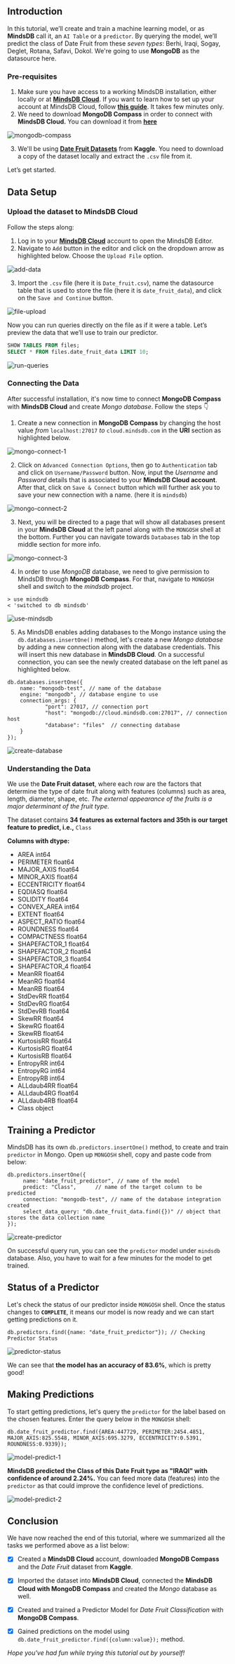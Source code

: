 ## Introduction
In this tutorial, we’ll create and train a machine learning model, or as **MindsDB** call it, an `AI Table` or a `predictor`. By querying the model, we’ll predict the class of Date Fruit from these *seven types*: Berhi, Iraqi, Sogay, Deglet, Rotana, Safavi, Dokol. We're going to use **MongoDB** as the datasource here.

### Pre-requisites
1. Make sure you have access to a working MindsDB installation, either locally or at **[MindsDB Cloud](https://cloud.mindsdb.com/)**. If you want to learn how to set up your account at MindsDB Cloud, follow **[this guide](https://docs.mindsdb.com/setup/cloud)**. It takes few minutes only.
2. We need to download **MongoDB Compass** in order to connect with **MindsDB Cloud.** You can download it from **[here](https://www.mongodb.com/try/download/compass)**

![mongodb-compass](images/date-fruit-classification/data-setup.png)

3. We'll be using **[Date Fruit Datasets](https://www.kaggle.com/datasets/muratkokludataset/date-fruit-datasets)** from **Kaggle**. You need to download a copy of the dataset locally and extract the `.csv` file from it.

Let’s get started.


## Data Setup

### Upload the dataset to MindsDB Cloud
Follow the steps along:
1. Log in to your **[MindsDB Cloud](https://cloud.mindsdb.com/login)** account to open the MindsDB Editor.
2. Navigate to `Add` button in the editor and click on the dropdown arrow as highlighted below. Choose the `Upload File` option.

![add-data](images/date-fruit-classification/add-data-1.png)

3. Import the `.csv` file (here it is `Date_fruit.csv`), name the datasource table that is used to store the file (here it is `date_fruit_data`), and click on the `Save and Continue` button.

![file-upload](images/date-fruit-classification/add-data-2.png)

Now you can run queries directly on the file as if it were a table. Let’s preview the data that we’ll use to train our predictor.
```sql
SHOW TABLES FROM files;
SELECT * FROM files.date_fruit_data LIMIT 10;
```
![run-queries](images/date-fruit-classification/check-data.png)

### Connecting the Data
After successful installation, it's now time to connect **MongoDB Compass** with **MindsDB Cloud** and create *Mongo database*. Follow the steps 👇
1. Create a new connection in **MongoDB Compass** by changing the host value *from* `localhost:27017` *to* `cloud.mindsdb.com` in the **URI** section as highlighted below.

![mongo-connect-1](images/date-fruit-classification/mongo-connect-1.png)

2. Click on `Advanced Connection Options`, then go to `Authentication` tab and click on `Username/Password` button. Now, input the *Username* and *Password* details that is associated to your **MindsDB Cloud account**. After that, click on `Save & Connect` button which will further ask you to save your new connection with a name. (here it is `mindsdb`)

![mongo-connect-2](images/date-fruit-classification/mongo-connect-2.png)

3. Next, you will be directed to a page that will show all databases present in your **MindsDB Cloud** at the left panel along with the `MONGOSH` shell at the bottom. Further you can navigate towards `Databases` tab in the top middle section for more info.

![mongo-connect-3](images/date-fruit-classification/mongo-connect-3.png)

4. In order to use *MongoDB* database, we need to give permission to MindsDB through **MongoDB Compass**. For that, navigate to `MONGOSH` shell and switch to the *mindsdb* project.
```nosql
> use mindsdb
< 'switched to db mindsdb'
```
![use-mindsdb](images/date-fruit-classification/use-mindsb.png)

5. As MindsDB enables adding databases to the Mongo instance using the `db.databases.insertOne()` method, let's create a new *Mongo database* by adding a new connection along with the database credentials. This will  insert this new database in **MindsDB Cloud**.
On a successful connection, you can see the newly created database on the left panel as highlighted below.
```mongodb
db.databases.insertOne({
    name: "mongodb-test", // name of the database
    engine: "mongodb", // database engine to use
    connection_args: {
            "port": 27017, // connection port
            "host": "mongodb://cloud.mindsdb.com:27017", // connection host
            "database": "files"  // connecting database
    }
});
```
![create-database](images/date-fruit-classification/create-database.png)

### Understanding the Data
We use the **Date Fruit dataset**, where each row are the factors that determine the type of date fruit along with features (columns) such as area, length, diameter, shape, etc. *The external appearance of the fruits is a major determinant of the fruit type.* 

The dataset contains **34 features as external factors and 35th is our target feature to predict, i.e.,** `Class`

**Columns with dtype:**
- AREA               int64
- PERIMETER        float64
- MAJOR_AXIS       float64
- MINOR_AXIS       float64
- ECCENTRICITY     float64
- EQDIASQ          float64
- SOLIDITY         float64
- CONVEX_AREA        int64
- EXTENT           float64
- ASPECT_RATIO     float64
- ROUNDNESS        float64
- COMPACTNESS      float64
- SHAPEFACTOR_1    float64
- SHAPEFACTOR_2    float64
- SHAPEFACTOR_3    float64
- SHAPEFACTOR_4    float64
- MeanRR           float64
- MeanRG           float64
- MeanRB           float64
- StdDevRR         float64
- StdDevRG         float64
- StdDevRB         float64
- SkewRR           float64
- SkewRG           float64
- SkewRB           float64
- KurtosisRR       float64
- KurtosisRG       float64
- KurtosisRB       float64
- EntropyRR          int64
- EntropyRG          int64
- EntropyRB          int64
- ALLdaub4RR       float64
- ALLdaub4RG       float64
- ALLdaub4RB       float64
- Class             object


## Training a Predictor
MindsDB has its own `db.predictors.insertOne()` method, to create and train `predictor` in Mongo. Open up `MONGOSH` shell, copy and paste code from below:
```mongodb
db.predictors.insertOne({
     name: "date_fruit_predictor", // name of the model
     predict: "Class",      // name of the target column to be predicted
     connection: "mongodb-test", // name of the database integration created 
     select_data_query: "db.date_fruit_data.find({})" // object that stores the data collection name
});
```
![create-predictor](images/date-fruit-classification/create-predictor.png)

On successful query run, you can see the `predictor` model under `mindsdb` database. Also, you have to wait for a few minutes for the model to get trained.


## Status of a Predictor
Let's check the status of our predictor inside `MONGOSH` shell. Once the status changes to **`COMPLETE`**, it means our model is now ready and we can start getting predictions on it.
```mongodb
db.predictors.find({name: "date_fruit_predictor"}); // Checking Predictor Status
```
![predictor-status](images/date-fruit-classification/check-predictor-status.png)

We can see that **the model has an accuracy of 83.6%**, which is pretty good!


## Making Predictions
To start getting predictions, let's query the `predictor` for the label based on the chosen features. Enter the query below in the `MONGOSH` shell:
```mongodb
db.date_fruit_predictor.find({AREA:447729, PERIMETER:2454.4851, MAJOR_AXIS:825.5548, MINOR_AXIS:695.3279, ECCENTRICITY:0.5391, ROUNDNESS:0.9339});
```
![model-predict-1](images/date-fruit-classification/model-prediction-1.png)

**MindsDB predicted the Class of this Date Fruit type as "IRAQI" with confidence of around 2.24%.** You can feed more data (features) into the `predictor` as that could improve the confidence level of predictions.

![model-predict-2](images/date-fruit-classification/model-prediction-2.png)


## Conclusion
We have now reached the end of this tutorial, where we summarized all the tasks we performed above as a list below:

- [x] Created a **MindsDB Cloud** account, downloaded **MongoDB Compass** and the *Date Fruit* dataset from **Kaggle**.

- [x] Imported the dataset into **MindsDB Cloud**, connected the **MindsDB Cloud with MongoDB Compass** and created the *Mongo* database as well.

- [x] Created and trained a Predictor Model for *Date Fruit Classification* with **MongoDB Compass**.

- [x] Gained predictions on the model using `db.date_fruit_predictor.find({column:value});` method.

*Hope you've had fun while trying this tutorial out by yourself!*

